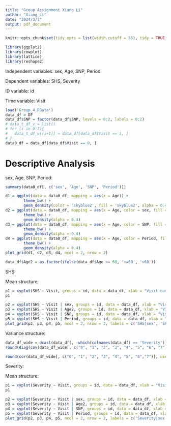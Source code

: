 ```yaml
---
title: "Group Assignment Xiang Li"
author: "Xiang Li"
date: "2024/3/7"
output: pdf_document
---
```

```r
knitr::opts_chunk$set(tidy_opts = list(width.cutoff = 55), tidy = TRUE)
```
```r
library(ggplot2)
library(cowplot)
library(lattice)
library(reshape2)
```
Independent variables: sex, Age, SNP, Period

Dependent variables: SHS, Severity

ID variable: id

Time variable: Visit
```r
load('Group_4.RData')
data_df = DF
data_df$SNP = factor(data_df$SNP, levels = 0:2, labels = 0:2)
# data_t_df_v = list()
# for (i in 0:7){
#   data_t_df_v[[i+1]] = data_df[data_df$Visit == i, ]
# }
data0_df = data_df[data_df$Visit == 0, ]
```
# Descriptive Analysis
sex, Age, SNP, Period:
```r
summary(data0_df[, c('sex', 'Age', 'SNP', 'Period')])
```
```r
d1 = ggplot(data = data0_df, mapping = aes(x = Age)) +
        theme_bw() +
        geom_density(color = 'skyblue2', fill = 'skyblue2', alpha = 0.4)
d2 = ggplot(data = data0_df, mapping = aes(x = Age, color = sex, fill = sex)) +
        theme_bw() +
        geom_density(alpha = 0.4)
d3 = ggplot(data = data0_df, mapping = aes(x = Age, color = SNP, fill = SNP)) +
        theme_bw() +
        geom_density(alpha = 0.4)
d4 = ggplot(data = data0_df, mapping = aes(x = Age, color = Period, fill = Period)) +
        theme_bw() +
        geom_density(alpha = 0.4)
plot_grid(d1, d2, d3, d4, ncol = 2, nrow = 2)
```
```r
data_df$Age2 = as.factor(ifelse(data_df$Age <= 60, '<=60', '>60'))
```
SHS:

Mean structure:
```r
p1 = xyplot(SHS ~ Visit, groups = id, data = data_df, xlab = "Visit number", ylab = "Sharp index", type = "l", panel = function(x, y) {panel.average(x, y, horizontal = FALSE, col = "#FF0000")})
p1
```
```r
p2 = xyplot(SHS ~ Visit | sex, groups = id, data = data_df, xlab = "Visit number", ylab = "Sharp index", type = "l", panel = function(x, y) {panel.average(x, y, horizontal = FALSE, col = "#CCFF00")})
p3 = xyplot(SHS ~ Visit | Age2, groups = id, data = data_df, xlab = "Visit number", ylab = "Sharp index", type = "l", panel = function(x, y) {panel.average(x, y, horizontal = FALSE, col = "#00FF66")})
p4 = xyplot(SHS ~ Visit | SNP, groups = id, data = data_df, xlab = "Visit number", ylab = "Sharp index", type = "l", panel = function(x, y) {panel.average(x, y, horizontal = FALSE, col = "#0066FF")})
p5 = xyplot(SHS ~ Visit | Period, groups = id, data = data_df, xlab = "Visit number", ylab = "Sharp index", type = "l", panel = function(x, y) {panel.average(x, y, horizontal = FALSE, col = "#CC00FF")})
plot_grid(p2, p3, p4, p5, ncol = 2, nrow = 2, labels = c('SHS|sex', 'SHS|Age', 'SHS|SNP', 'SHS|Period'), label_colour = 'black', label_size = 12)
```
Variance structure:
```r
data_df_wide = dcast(data_df[, -which(colnames(data_df) == 'Severity')], id + Period + Age + sex + SNP + Age2 ~ Visit, value.var = 'SHS')
round(diag(cov(data_df_wide[, c("0", "1", "2", "3", "4", "5", "6", "7")], use = "pairwise.complete.obs")), 2)
```
```r
round(cor(data_df_wide[, c("0", "1", "2", "3", "4", "5", "6","7")], use = 'pairwise.complete.obs'), 2)
```
Severity:

Mean structure:
```r
p1 = xyplot(Severity ~ Visit, groups = id, data = data_df, xlab = "Visit number", ylab = "Disease severity", type = "l", panel = function(x, y) {panel.average(x, y, horizontal = FALSE, col = "#FF0000")})
p1
```
```r
p2 = xyplot(Severity ~ Visit | sex, groups = id, data = data_df, xlab = "Visit number", ylab = "Disease severity", type = "l", panel = function(x, y) {panel.average(x, y, horizontal = FALSE, col = "#CCFF00")})
p3 = xyplot(Severity ~ Visit | Age2, groups = id, data = data_df, xlab = "Visit number", ylab = "Disease severity", type = "l", panel = function(x, y) {panel.average(x, y, horizontal = FALSE, col = "#00FF66")})
p4 = xyplot(Severity ~ Visit | SNP, groups = id, data = data_df, xlab = "Visit number", ylab = "Disease severity", type = "l", panel = function(x, y) {panel.average(x, y, horizontal = FALSE, col = "#0066FF")})
p5 = xyplot(Severity ~ Visit | Period, groups = id, data = data_df, xlab = "Visit number", ylab = "Disease severity", type = "l", panel = function(x, y) {panel.average(x, y, horizontal = FALSE, col = "#CC00FF")})
plot_grid(p2, p3, p4, p5, ncol = 2, nrow = 2, labels = c('Severity|sex', 'Severity|Age', 'Severity|SNP', 'Severity|Period'), label_colour = 'black', label_size = 12)
```
